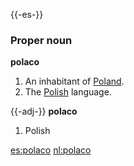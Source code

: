 {{-es-}}
===Proper noun===
'''polaco'''
# An inhabitant of [[Poland]].
# The [[Polish]] language.

{{-adj-}}
'''polaco'''
# Polish

[[es:polaco]]
[[nl:polaco]]